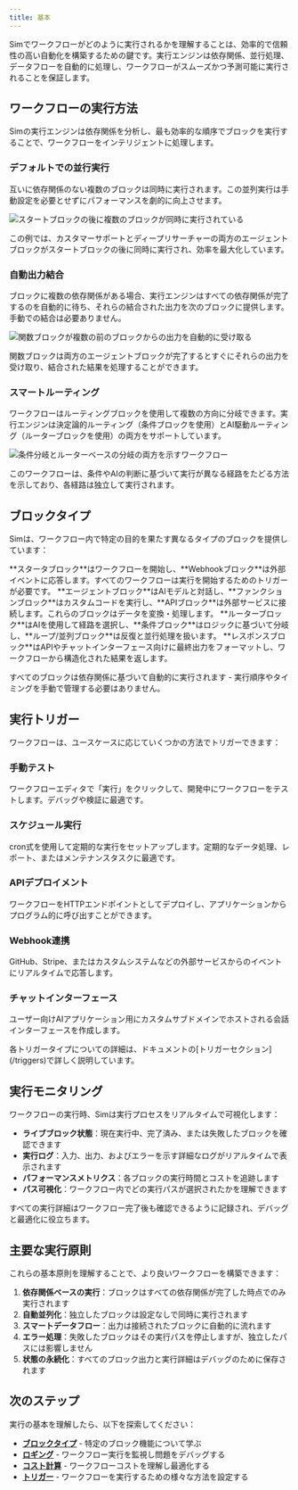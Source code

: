 ```yaml
---
title: 基本
---
```



Simでワークフローがどのように実行されるかを理解することは、効率的で信頼性の高い自動化を構築するための鍵です。実行エンジンは依存関係、並行処理、データフローを自動的に処理し、ワークフローがスムーズかつ予測可能に実行されることを保証します。

## ワークフローの実行方法

Simの実行エンジンは依存関係を分析し、最も効率的な順序でブロックを実行することで、ワークフローをインテリジェントに処理します。

### デフォルトでの並行実行

互いに依存関係のない複数のブロックは同時に実行されます。この並列実行は手動設定を必要とせずにパフォーマンスを劇的に向上させます。

<Image
  src="/static/execution/concurrency.png"
  alt="スタートブロックの後に複数のブロックが同時に実行されている"
  width={800}
  height={500}
/>

この例では、カスタマーサポートとディープリサーチャーの両方のエージェントブロックがスタートブロックの後に同時に実行され、効率を最大化しています。

### 自動出力結合

ブロックに複数の依存関係がある場合、実行エンジンはすべての依存関係が完了するのを自動的に待ち、それらの結合された出力を次のブロックに提供します。手動での結合は必要ありません。

<Image
  src="/static/execution/combination.png"
  alt="関数ブロックが複数の前のブロックからの出力を自動的に受け取る"
  width={800}
  height={500}
/>

関数ブロックは両方のエージェントブロックが完了するとすぐにそれらの出力を受け取り、結合された結果を処理することができます。

### スマートルーティング

ワークフローはルーティングブロックを使用して複数の方向に分岐できます。実行エンジンは決定論的ルーティング（条件ブロックを使用）とAI駆動ルーティング（ルーターブロックを使用）の両方をサポートしています。

<Image
  src="/static/execution/routing.png"
  alt="条件分岐とルーターベースの分岐の両方を示すワークフロー"
  width={800}
  height={500}
/>

このワークフローは、条件やAIの判断に基づいて実行が異なる経路をたどる方法を示しており、各経路は独立して実行されます。

## ブロックタイプ

Simは、ワークフロー内で特定の目的を果たす異なるタイプのブロックを提供しています：

<Cards>
  <Card title="トリガー" href="/triggers">
    **スタータブロック**はワークフローを開始し、**Webhookブロック**は外部イベントに応答します。すべてのワークフローは実行を開始するためのトリガーが必要です。
  </Card>
  
  <Card title="処理ブロック" href="/blocks">
    **エージェントブロック**はAIモデルと対話し、**ファンクションブロック**はカスタムコードを実行し、**APIブロック**は外部サービスに接続します。これらのブロックはデータを変換・処理します。
  </Card>
  
  <Card title="制御フロー" href="/blocks">
    **ルーターブロック**はAIを使用して経路を選択し、**条件ブロック**はロジックに基づいて分岐し、**ループ/並列ブロック**は反復と並行処理を扱います。
  </Card>
  
  <Card title="出力と応答" href="/blocks">
    **レスポンスブロック**はAPIやチャットインターフェース向けに最終出力をフォーマットし、ワークフローから構造化された結果を返します。
  </Card>
</Cards>

すべてのブロックは依存関係に基づいて自動的に実行されます - 実行順序やタイミングを手動で管理する必要はありません。

## 実行トリガー

ワークフローは、ユースケースに応じていくつかの方法でトリガーできます：

### 手動テスト
ワークフローエディタで「実行」をクリックして、開発中にワークフローをテストします。デバッグや検証に最適です。

### スケジュール実行  
cron式を使用して定期的な実行をセットアップします。定期的なデータ処理、レポート、またはメンテナンスタスクに最適です。

### APIデプロイメント
ワークフローをHTTPエンドポイントとしてデプロイし、アプリケーションからプログラム的に呼び出すことができます。

### Webhook連携
GitHub、Stripe、またはカスタムシステムなどの外部サービスからのイベントにリアルタイムで応答します。

### チャットインターフェース
ユーザー向けAIアプリケーション用にカスタムサブドメインでホストされる会話インターフェースを作成します。

<Callout type="info">
  各トリガータイプについての詳細は、ドキュメントの[トリガーセクション](/triggers)で詳しく説明しています。
</Callout>

## 実行モニタリング

ワークフローの実行時、Simは実行プロセスをリアルタイムで可視化します：

- **ライブブロック状態**：現在実行中、完了済み、または失敗したブロックを確認できます
- **実行ログ**：入力、出力、およびエラーを示す詳細なログがリアルタイムで表示されます
- **パフォーマンスメトリクス**：各ブロックの実行時間とコストを追跡します
- **パス可視化**：ワークフロー内でどの実行パスが選択されたかを理解できます

<Callout type="info">
  すべての実行詳細はワークフロー完了後も確認できるように記録され、デバッグと最適化に役立ちます。
</Callout>

## 主要な実行原則

これらの基本原則を理解することで、より良いワークフローを構築できます：

1. **依存関係ベースの実行**：ブロックはすべての依存関係が完了した時点でのみ実行されます
2. **自動並列化**：独立したブロックは設定なしで同時に実行されます
3. **スマートデータフロー**：出力は接続されたブロックに自動的に流れます
4. **エラー処理**：失敗したブロックはその実行パスを停止しますが、独立したパスには影響しません
5. **状態の永続化**：すべてのブロック出力と実行詳細はデバッグのために保存されます

## 次のステップ

実行の基本を理解したら、以下を探索してください：
- **[ブロックタイプ](/blocks)** - 特定のブロック機能について学ぶ
- **[ロギング](/execution/logging)** - ワークフロー実行を監視し問題をデバッグする
- **[コスト計算](/execution/costs)** - ワークフローコストを理解し最適化する
- **[トリガー](/triggers)** - ワークフローを実行するための様々な方法を設定する
